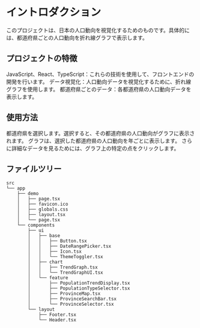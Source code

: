 # イントロダクション
このプロジェクトは、日本の人口動向を視覚化するためのものです。具体的には、都道府県ごとの人口動向を折れ線グラフで表示します。
## プロジェクトの特徴
JavaScript、React、TypeScript：これらの技術を使用して、フロントエンドの開発を行います。
データ視覚化：人口動向データを視覚化するために、折れ線グラフを使用します。
都道府県ごとのデータ：各都道府県の人口動向データを表示します。
## 使用方法
都道府県を選択します。選択すると、その都道府県の人口動向がグラフに表示されます。
グラフは、選択した都道府県の人口動向を年ごとに表示します。
さらに詳細なデータを見るためには、グラフ上の特定の点をクリックします。
## ファイルツリー
```
src
└── app
    ├── demo
    │   ├── page.tsx
    │   ├── favicon.ico
    │   ├── globals.css
    │   ├── layout.tsx
    │   └── page.tsx
    └── components
        ├── ui
        │   ├── base
        │   │   ├── Button.tsx
        │   │   ├── DateRangePicker.tsx
        │   │   ├── Icon.tsx
        │   │   └── ThemeToggler.tsx
        │   ├── chart
        │   │   ├── TrendGraph.tsx
        │   │   └── TrendGraphUI.tsx
        │   └── feature
        │       ├── PopulationTrendDisplay.tsx
        │       ├── PopulationTypeSelector.tsx
        │       ├── ProvinceMap.tsx
        │       ├── ProvinceSearchBar.tsx
        │       └── ProvinceSelector.tsx
        └── layout
            ├── Footer.tsx
            └── Header.tsx
```